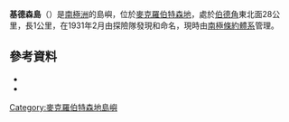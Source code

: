 {{coord|67|12|S|61|11|E|source:GNIS|display=title}}

'''基德森島'''（{{lang-en|Kidson Island}}）是[[南極洲|南極洲]]的島嶼，位於[[麥克羅伯特森地|麥克羅伯特森地]]，處於[[伯德角|伯德角]]東北面28公里，長1公里，在1931年2月由探險隊發現和命名，現時由[[南極條約體系|南極條約體系]]管理。

==參考資料==
*{{cite gnis | type = antarid | id = 7919| name = Kidson Island | accessdate = 2013-05-01}}
*{{usgs-gazetteer|id=7919}}

{{DEFAULTSORT:Kidson Island}}
[[Category:麥克羅伯特森地島嶼|Category:麥克羅伯特森地島嶼]]


{{MacRobertsonLand-geo-stub}}